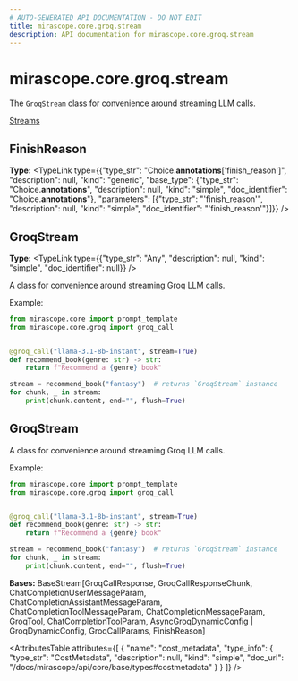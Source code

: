 ```yaml
---
# AUTO-GENERATED API DOCUMENTATION - DO NOT EDIT
title: mirascope.core.groq.stream
description: API documentation for mirascope.core.groq.stream
---
```


# mirascope.core.groq.stream

The `GroqStream` class for convenience around streaming LLM calls.

<Info title="Usage">

[Streams](/docs/mirascope/learn/streams)

</Info>

## <ApiType type="Attribute" path="core/groq/stream" symbolName="FinishReason" /> FinishReason

**Type:** <TypeLink type={{"type_str": "Choice.__annotations__['finish_reason']", "description": null, "kind": "generic", "base_type": {"type_str": "Choice.__annotations__", "description": null, "kind": "simple", "doc_identifier": "Choice.__annotations__"}, "parameters": [{"type_str": "'finish_reason'", "description": null, "kind": "simple", "doc_identifier": "'finish_reason'"}]}} />


## <ApiType type="Attribute" path="core/groq/stream" symbolName="GroqStream" /> GroqStream

**Type:** <TypeLink type={{"type_str": "Any", "description": null, "kind": "simple", "doc_identifier": null}} />

A class for convenience around streaming Groq LLM calls.

Example:

```python
from mirascope.core import prompt_template
from mirascope.core.groq import groq_call


@groq_call("llama-3.1-8b-instant", stream=True)
def recommend_book(genre: str) -> str:
    return f"Recommend a {genre} book"

stream = recommend_book("fantasy")  # returns `GroqStream` instance
for chunk, _ in stream:
    print(chunk.content, end="", flush=True)
```


## <ApiType type="Class" path="core/groq/stream" symbolName="GroqStream" /> GroqStream

A class for convenience around streaming Groq LLM calls.

Example:

```python
from mirascope.core import prompt_template
from mirascope.core.groq import groq_call


@groq_call("llama-3.1-8b-instant", stream=True)
def recommend_book(genre: str) -> str:
    return f"Recommend a {genre} book"

stream = recommend_book("fantasy")  # returns `GroqStream` instance
for chunk, _ in stream:
    print(chunk.content, end="", flush=True)
```

**Bases:** BaseStream[GroqCallResponse, GroqCallResponseChunk, ChatCompletionUserMessageParam, ChatCompletionAssistantMessageParam, ChatCompletionToolMessageParam, ChatCompletionMessageParam, GroqTool, ChatCompletionToolParam, AsyncGroqDynamicConfig | GroqDynamicConfig, GroqCallParams, FinishReason]

<AttributesTable
  attributes={[
  {
    "name": "cost_metadata",
    "type_info": {
      "type_str": "CostMetadata",
      "description": null,
      "kind": "simple",
      "doc_url": "/docs/mirascope/api/core/base/types#costmetadata"
    }
  }
]}
/>


